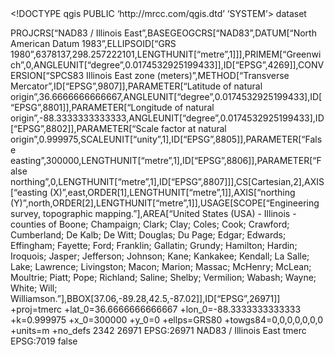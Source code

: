 <!DOCTYPE qgis PUBLIC 'http://mrcc.com/qgis.dtd' 'SYSTEM'>
<qgis version="3.28.10-Firenze">
  <identifier></identifier>
  <parentidentifier></parentidentifier>
  <language></language>
  <type>dataset</type>
  <title></title>
  <abstract></abstract>
  <contact>
    <name></name>
    <organization></organization>
    <position></position>
    <voice></voice>
    <fax></fax>
    <email></email>
    <role></role>
  </contact>
  <links/>
  <fees></fees>
  <encoding></encoding>
  <crs>
    <spatialrefsys nativeFormat="Wkt">
      <wkt>PROJCRS["NAD83 / Illinois East",BASEGEOGCRS["NAD83",DATUM["North American Datum 1983",ELLIPSOID["GRS 1980",6378137,298.257222101,LENGTHUNIT["metre",1]]],PRIMEM["Greenwich",0,ANGLEUNIT["degree",0.0174532925199433]],ID["EPSG",4269]],CONVERSION["SPCS83 Illinois East zone (meters)",METHOD["Transverse Mercator",ID["EPSG",9807]],PARAMETER["Latitude of natural origin",36.6666666666667,ANGLEUNIT["degree",0.0174532925199433],ID["EPSG",8801]],PARAMETER["Longitude of natural origin",-88.3333333333333,ANGLEUNIT["degree",0.0174532925199433],ID["EPSG",8802]],PARAMETER["Scale factor at natural origin",0.999975,SCALEUNIT["unity",1],ID["EPSG",8805]],PARAMETER["False easting",300000,LENGTHUNIT["metre",1],ID["EPSG",8806]],PARAMETER["False northing",0,LENGTHUNIT["metre",1],ID["EPSG",8807]]],CS[Cartesian,2],AXIS["easting (X)",east,ORDER[1],LENGTHUNIT["metre",1]],AXIS["northing (Y)",north,ORDER[2],LENGTHUNIT["metre",1]],USAGE[SCOPE["Engineering survey, topographic mapping."],AREA["United States (USA) - Illinois - counties of Boone; Champaign; Clark; Clay; Coles; Cook; Crawford; Cumberland; De Kalb; De Witt; Douglas; Du Page; Edgar; Edwards; Effingham; Fayette; Ford; Franklin; Gallatin; Grundy; Hamilton; Hardin; Iroquois; Jasper; Jefferson; Johnson; Kane; Kankakee; Kendall; La Salle; Lake; Lawrence; Livingston; Macon; Marion; Massac; McHenry; McLean; Moultrie; Piatt; Pope; Richland; Saline; Shelby; Vermilion; Wabash; Wayne; White; Will; Williamson."],BBOX[37.06,-89.28,42.5,-87.02]],ID["EPSG",26971]]</wkt>
      <proj4>+proj=tmerc +lat_0=36.6666666666667 +lon_0=-88.3333333333333 +k=0.999975 +x_0=300000 +y_0=0 +ellps=GRS80 +towgs84=0,0,0,0,0,0,0 +units=m +no_defs</proj4>
      <srsid>2342</srsid>
      <srid>26971</srid>
      <authid>EPSG:26971</authid>
      <description>NAD83 / Illinois East</description>
      <projectionacronym>tmerc</projectionacronym>
      <ellipsoidacronym>EPSG:7019</ellipsoidacronym>
      <geographicflag>false</geographicflag>
    </spatialrefsys>
  </crs>
  <extent>
    <spatial dimensions="2" miny="0" minz="0" maxy="0" maxz="0" minx="0" maxx="0" crs=""/>
    <temporal>
      <period>
        <start></start>
        <end></end>
      </period>
    </temporal>
  </extent>
</qgis>
